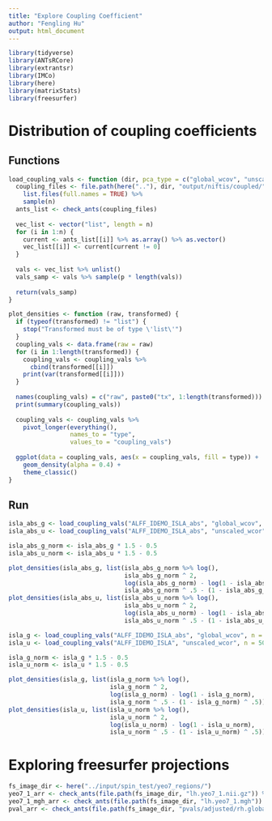 ```yaml
---
title: "Explore Coupling Coefficient"
author: "Fengling Hu"
output: html_document
---
```


```r
library(tidyverse)
library(ANTsRCore)
library(extrantsr)
library(IMCo)
library(here)
library(matrixStats)
library(freesurfer)
```

# Distribution of coupling coefficients
## Functions
```r
load_coupling_vals <- function (dir, pca_type = c("global_wcov", "unscaled_wcor"), n = 50, p = 0.5) {
  coupling_files <- file.path(here(".."), dir, "output/niftis/coupled/", pca_type) %>% 
    list.files(full.names = TRUE) %>% 
    sample(n)
  ants_list <- check_ants(coupling_files)
  
  vec_list <- vector("list", length = n)
  for (i in 1:n) {
    current <- ants_list[[i]] %>% as.array() %>% as.vector()
    vec_list[[i]] <- current[current != 0]
  }
  
  vals <- vec_list %>% unlist()
  vals_samp <- vals %>% sample(p * length(vals))
  
  return(vals_samp)
}

plot_densities <- function (raw, transformed) {
  if (typeof(transformed) != "list") {
    stop("Transformed must be of type \'list\'")
  }
  coupling_vals <- data.frame(raw = raw)
  for (i in 1:length(transformed)) {
    coupling_vals <- coupling_vals %>% 
      cbind(transformed[[i]])
    print(var(transformed[[i]]))
  }
  
  names(coupling_vals) = c("raw", paste0("tx", 1:length(transformed)))
  print(summary(coupling_vals))
  
  coupling_vals <- coupling_vals %>% 
    pivot_longer(everything(),
                 names_to = "type",
                 values_to = "coupling_vals")
  
  ggplot(data = coupling_vals, aes(x = coupling_vals, fill = type)) +
    geom_density(alpha = 0.4) +
    theme_classic()
}
```

## Run
```r
isla_abs_g <- load_coupling_vals("ALFF_IDEMO_ISLA_abs", "global_wcov", n = 50, p = 0.01)
isla_abs_u <- load_coupling_vals("ALFF_IDEMO_ISLA_abs", "unscaled_wcor", n = 50, p = 0.01)

isla_abs_g_norm <- isla_abs_g * 1.5 - 0.5
isla_abs_u_norm <- isla_abs_u * 1.5 - 0.5

plot_densities(isla_abs_g, list(isla_abs_g_norm %>% log(),
                                isla_abs_g_norm ^ 2,
                                log(isla_abs_g_norm) - log(1 - isla_abs_g_norm),
                                isla_abs_g_norm ^ .5 - (1 - isla_abs_g_norm) ^ .5))
plot_densities(isla_abs_u, list(isla_abs_u_norm %>% log(),
                                isla_abs_u_norm ^ 2,
                                log(isla_abs_u_norm) - log(1 - isla_abs_u_norm),
                                isla_abs_u_norm ^ .5 - (1 - isla_abs_u_norm) ^ .5))
```

```r
isla_g <- load_coupling_vals("ALFF_IDEMO_ISLA_abs", "global_wcov", n = 50, p = 0.01)
isla_u <- load_coupling_vals("ALFF_IDEMO_ISLA", "unscaled_wcor", n = 50, p = 0.01)

isla_g_norm <- isla_g * 1.5 - 0.5
isla_u_norm <- isla_u * 1.5 - 0.5

plot_densities(isla_g, list(isla_g_norm %>% log(),
                            isla_g_norm ^ 2,
                            log(isla_g_norm) - log(1 - isla_g_norm),
                            isla_g_norm ^ .5 - (1 - isla_g_norm) ^ .5))
plot_densities(isla_u, list(isla_u_norm %>% log(),
                            isla_u_norm ^ 2,
                            log(isla_u_norm) - log(1 - isla_u_norm),
                            isla_u_norm ^ .5 - (1 - isla_u_norm) ^ .5))
```

# Exploring freesurfer projections
```r
fs_image_dir <- here("../input/spin_test/yeo7_regions/")
yeo7_1_arr <- check_ants(file.path(fs_image_dir, "lh.yeo7_1.nii.gz")) %>% as.array()
yeo7_1_mgh_arr <- check_ants(file.path(fs_image_dir, "lh.yeo7_1.mgh")) %>% as.array()
pval_arr <- check_ants(file.path(fs_image_dir, "pvals/adjusted/rh.global_wcov_sex_fdr05.nii.gz")) %>% as.array()
```

